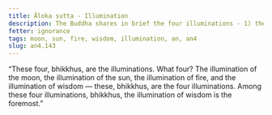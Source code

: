 ```yaml
---
title: Āloka sutta - Illumination
description: The Buddha shares in brief the four illuminations - 1) the moon, 2) the sun, 3) fire, and 4) wisdom.
fetter: ignorance
tags: moon, sun, fire, wisdom, illumination, an, an4
slug: an4.143
---
```


“These four, bhikkhus, are the illuminations. What four? The illumination of the moon, the illumination of the sun, the illumination of fire, and the illumination of wisdom — these, bhikkhus, are the four illuminations. Among these four illuminations, bhikkhus, the illumination of wisdom is the foremost.”